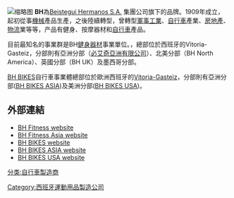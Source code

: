 {{Unreferenced|time=2012-12-22T09:22:18+00:00 }}
{{Notability Unreferenced |time=2012-12-22T09:24:32+00:00 }}
[[File:BH_(14267466603).jpg|缩略图]]
'''BH'''為[[Beistegui_Hermanos_S.A.|Beistegui Hermanos S.A.]] 集團公司旗下的品牌。1909年成立，起初從事[[機械|機械]]產品生產，之後陸續轉型，曾轉型[[軍事工業|軍事工業]]、[[自行車|自行車]]產業、[[房地產|房地產]]、[[物流|物流]]業等等，产品有健身、按摩器材和[[自行車|自行車]]產品。

目前最知名的事業群是BH[[健身器材|健身器材]]事業單位。{{Fact|BH是目前歐洲規模最大的健身器材生产商|time=2012-12-22T09:22:18+00:00}}，總部位於西班牙的Vitoria-Gasteiz，分部則有亞洲分部（[[必艾奇亞洲有限公司|必艾奇亞洲有限公司]]）、北美分部（BH North America）、英國分部（BH UK）及墨西哥分部。

[http://www.bhbikes.com/ BH BIKES]{{Wayback|url=http://www.bhbikes.com/ |date=20150518080117 }}自行車事業體總部位於歐洲西班牙的[[Vitoria-Gasteiz|Vitoria-Gasteiz]]，分部則有亞洲分部([http://www.bhbikesasia.com/ BH BIKES ASIA]{{Wayback|url=http://www.bhbikesasia.com/ |date=20150801010951 }})及美洲分部([https://web.archive.org/web/20071024003420/http://www.bhbikes-us.com/ BH BIKES USA])。



== 外部連結 ==
* [http://www.bhfitness.com/ BH Fitness website]{{Wayback|url=http://www.bhfitness.com/ |date=20130302083532 }}
* [http://www.i-bh.com.tw/ BH Fitness Asia website]{{Wayback|url=http://www.i-bh.com.tw/ |date=20111115090047 }}
* [http://www.bhbikes.com/ BH BIKES website]{{Wayback|url=http://www.bhbikes.com/ |date=20150518080117 }}
* [http://www.bhbikesasia.com/ BH BIKES ASIA website]{{Wayback|url=http://www.bhbikesasia.com/ |date=20150801010951 }}
* [https://web.archive.org/web/20071024003420/http://www.bhbikes-us.com/ BH BIKES USA website]

[[Category:西班牙運動用品製造公司|Category:西班牙運動用品製造公司]]
[[分类:自行車製造商|分类:自行車製造商]]